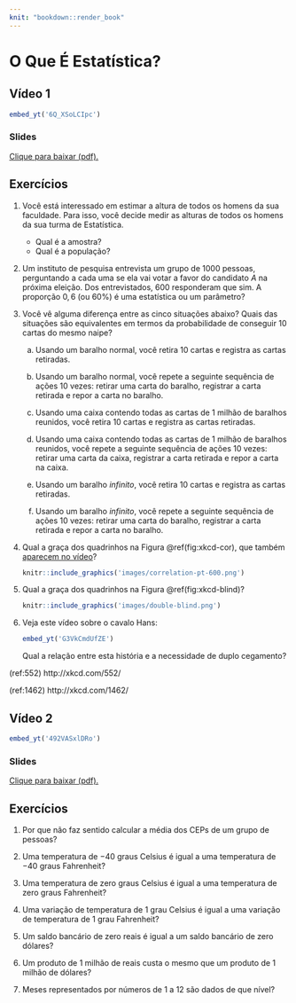 ```yaml
--- 
knit: "bookdown::render_book"
---
```



# O Que É Estatística? {#oque}

## Vídeo 1

```r
embed_yt('6Q_XSoLCIpc')
```

### Slides

[Clique para baixar (pdf).](slides/01-intro.pdf)


## Exercícios

1. Você está interessado em estimar a altura de todos os homens da sua faculdade. Para isso, você decide medir as alturas de todos os homens da sua turma de Estatística.

   * Qual é a amostra?
   * Qual é a população?

1. Um instituto de pesquisa entrevista um grupo de $1000$ pessoas, perguntando a cada uma se ela vai votar a favor do candidato $A$ na próxima eleição. Dos entrevistados, $600$ responderam que sim. A proporção $0{,}6$ (ou $60\%$) é uma estatística ou um parâmetro?

1. Você vê alguma diferença entre as cinco situações abaixo? Quais das situações são equivalentes em termos da probabilidade de conseguir $10$ cartas do mesmo naipe?

   a.  Usando um baralho normal, você retira $10$ cartas e registra as cartas retiradas.

   a.  Usando um baralho normal, você repete a seguinte sequência de ações $10$ vezes: retirar uma carta do baralho, registrar a carta retirada e repor a carta no baralho.
   
   a.  Usando uma caixa contendo todas as cartas de $1$ milhão de baralhos reunidos, você retira $10$ cartas e registra as cartas retiradas.
   
   a.  Usando uma caixa contendo todas as cartas de $1$ milhão de baralhos reunidos, você repete a seguinte sequência de ações $10$ vezes: retirar uma carta da caixa, registrar a carta retirada e repor a carta na caixa.

   a.  Usando um baralho *infinito*, você retira $10$ cartas e registra as cartas retiradas.
   
   a.  Usando um baralho *infinito*, você repete a seguinte sequência de ações $10$ vezes: retirar uma carta do baralho, registrar a carta retirada e repor a carta no baralho.

1. Qual a graça dos quadrinhos na Figura \@ref(fig:xkcd-cor), que também [aparecem no vídeo](https://youtu.be/6Q_XSoLCIpc?t=1385)?

    ```r
    knitr::include_graphics('images/correlation-pt-600.png')
    ```

1. Qual a graça dos quadrinhos na Figura \@ref(fig:xkcd-blind)?

    ```r
    knitr::include_graphics('images/double-blind.png')
    ```

1. Veja este vídeo sobre o cavalo Hans:

    ```r
    embed_yt('G3VkCmdUfZE')
    ```
   Qual a relação entre esta história e a necessidade de duplo cegamento?


(ref:552) http://xkcd.com/552/

(ref:1462) http://xkcd.com/1462/


## Vídeo 2 { #niveis-de-dados }

```r
embed_yt('492VASxlDRo')
```

### Slides

[Clique para baixar (pdf).](slides/02-intro.pdf)


## Exercícios

1. Por que não faz sentido calcular a média dos CEPs de um grupo de pessoas?

1. Uma temperatura de $-40$ graus Celsius é igual a uma temperatura de $-40$ graus Fahrenheit?

1. Uma temperatura de zero graus Celsius é igual a uma temperatura de zero graus Fahrenheit?

1. Uma variação de temperatura de $1$ grau Celsius é igual a uma variação de temperatura de $1$ grau Fahrenheit?

1. Um saldo bancário de zero reais é igual a um saldo bancário de zero dólares?

1. Um produto de $1$ milhão de reais custa o mesmo que um produto de $1$ milhão de dólares?

1. Meses representados por números de $1$ a $12$ são dados de que nível?

